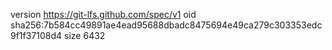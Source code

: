 version https://git-lfs.github.com/spec/v1
oid sha256:7b584cc49891ae4ead95688dbadc8475694e49ca279c303353edc9f1f37108d4
size 6432
